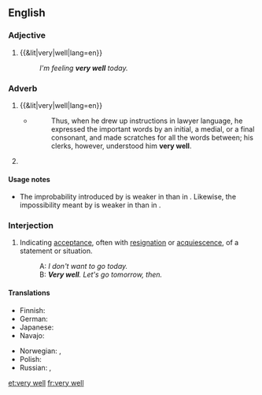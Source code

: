 ==English==

===Adjective===
{{en-adj|head=[[very]] [[well]]|-}}

# {{&lit|very|well|lang=en}}
#: ''I'm feeling '''very well''' today.''

===Adverb===
{{en-adv|head=[[very]] [[well]]}}

#{{&lit|very|well|lang=en}}
#:{{ux|en|He managed the company '''very well'''.}}
#:{{ux|en|He understood '''very well''' that there might be difficulties.}}
#*{{RQ:WBsnt IvryGtP}}
#*:Thus, when he drew up instructions in lawyer language, he expressed the important words by an initial, a medial, or a final consonant, and made scratches for all the words between; his clerks, however, understood him '''very well'''.
#{{lb|en|idiomatic}} {{non-gloss definition|Used to weaken the effect of certain [[modal verb]]s.}}
#:{{ux|en|It may '''very well''' rain this afternoon.}}
#:{{ux|en|I can't '''very well''' talk to you and concentrate on sanding this at the same time.}}

====Usage notes====
* {{sense|used to weaken the effect of modal verbs}} The improbability introduced by {{term|may}} is weaker in {{term||It may very well rain}} than in {{term||It may rain}}. Likewise, the impossibility meant by {{term|can't}} is weaker in {{term||I can't very well talk}} than in {{term||I can't talk}}.

===Interjection===
{{en-interj|head=[[very]] [[well]]}}

# {{context|idiomatic|dated|formal|lang=en}} Indicating [[acceptance]], often with [[resignation]] or [[acquiescence]], of a statement or situation.
#: A: ''I don't want to go today.''
#: B: '''''Very well'''. Let's go tomorrow, then.''

====Translations====
{{trans-top|interjection}}
* Finnish: {{t|fi|hyvä on}}
* German: {{t+|de|gut|alt=na gut}}
* Japanese: {{t|ja|よかろう|tr=yokarō|sc=Jpan}}
* Navajo: {{t|nv|hágoshį́į́}}
{{trans-mid}}
* Norwegian: {{t|no|javel}}, {{t|no|da så}}
* Polish: {{t+|pl|dobrze}}
* Russian: {{t+|ru|хорошо|alt=(ну) хорошо́|sc=Cyrl}}, {{t+|ru|ладно|alt=(ну) ла́дно|sc=Cyrl}}
{{trans-bottom}}

[[et:very well]]
[[fr:very well]]